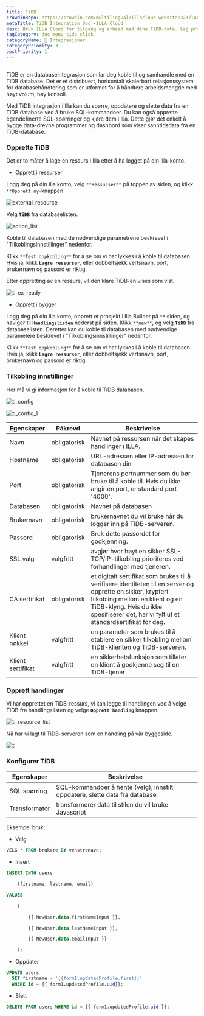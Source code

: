 ```yaml
---
title: TiDB
crowdinRepo: https://crowdin.com/multilingual/illacloud-website/323?languages=no&filter=basic&value=0
metaTitle: TiDB Integration Doc ∙ILLA Cloud
desc: Bruk ILLA Cloud for tilgang og arbeid med dine TiDB-data. Lag programmer som kan spørre, redigere og vise data. Følg denne guiden for å komme i gang.
tagCategory: doc_menu_tidb_click
categoryName: 🔨 Integrasjoner
categoryPriority: 3
postPriority: 1
---
```


## <h2 hidden>Hva er TiDB?</h2>

TiDB er en databaseintegrasjon som lar deg koble til og samhandle med en TiDB database. Det er et distribuert, horisontalt skalerbart relasjonssystem for databasehåndtering som er utformet for å håndtere arbeidsmengde med høyt volum, høy konsoll.

Med TiDB integrasjon i Illa kan du spørre, oppdatere og slette data fra en TiDB database ved å bruke SQL-kommandoer. Du kan også opprette egendefinerte SQL-spørringer og kjøre dem i Illa. Dette gjør det enkelt å bygge data-drevne programmer og dashbord som viser sanntidsdata fra en TiDB-database.

### Opprette TiDB

Det er to måter å lage en ressurs i Illa etter å ha logget på din Illa-konto.

-   Opprett i ressurser

Logg deg på din Illa konto, velg `**Ressurser**` på toppen av siden, og klikk `**Opprett ny`-knappen.

![external_resource](https://cdn.illacloud.com/official-website/img/docs/external_resource.png)

Velg **`TiDB`** fra databaselisten.

![action_list](https://cdn.illacloud.com/official-website/img/docs/action_list.png)

Koble til databasen med de nødvendige parametrene beskrevet i "Tilkoblingsinnstillinger" nedenfor.

Klikk `**Test oppkobling**` for å se om vi har lykkes i å koble til databasen. Hvis ja, klikk **`Lagre ressurser`**, eller dobbeltsjekk vertsnavn, port, brukernavn og passord er riktig.

Etter oppretting av en ressurs, vil den klare TiDB-en vises som vist.

![ti_ex_ready](https://cdn.illacloud.com/official-website/img/docs/ti_ex_ready.png)

-   Opprett i bygger

Logg deg på din Illa konto, opprett et prosjekt i Illa Builder på `**` siden, og naviger til **`Handlingslisten`** nederst på siden. Klikk `**new**`, og velg **`TiDB`** fra databaselisten. Deretter kan du koble til databasen med nødvendige parametere beskrevet i "Tilkoblingsinnstillinger" nedenfor.

Klikk `**Test oppkobling**` for å se om vi har lykkes i å koble til databasen. Hvis ja, klikk **`Lagre ressurser`**, eller dobbeltsjekk vertsnavn, port, brukernavn og passord er riktig.

### Tilkobling innstillinger

Her må vi gi informasjon for å koble til TiDB databasen.

![ti_config](https://cdn.illacloud.com/official-website/img/docs/ti_config.png)

![ti_config_1](https://cdn.illacloud.com/official-website/img/docs/ti_config_1.png)

| Egenskaper            | Påkrevd      | Beskrivelse                                                                                                                                                                                                                                |
| --------------------- | ------------ | ------------------------------------------------------------------------------------------------------------------------------------------------------------------------------------------------------------------------------------------ |
| Navn                  | obligatorisk | Navnet på ressursen når det skapes handlinger i ILLA.                                                                                                                                                                                      |
| Hostname              | obligatorisk | URL-adressen eller IP-adressen for databasen din                                                                                                                                                                                           |
| Port                  | obligatorisk | Tjenerens portnummer som du bør bruke til å koble til. Hvis du ikke angir en port, er standard port '4000'.                                                                                                                                |
| Databasen             | obligatorisk | Navnet på databasen                                                                                                                                                                                                                        |
| Brukernavn            | obligatorisk | brukernavnet du vil bruke når du logger inn på TiDB-serveren.                                                                                                                                                                              |
| Passord               | obligatorisk | Bruk dette passordet for godkjenning.                                                                                                                                                                                                      |
| SSL valg              | valgfritt    | avgjør hvor høyt en sikker SSL-TCP/IP-tilkobling prioriteres ved forhandlinger med tjeneren.                                                                                                                                               |
| CA sertifikat         | obligatorisk | et digitalt sertifikat som brukes til å verifisere identiteten til en server og opprette en sikker, kryptert tilkobling mellom en klient og en TiDB-klyng. Hvis du ikke spesifiserer det, har vi fylt ut et standardsertifikat for deg.    |
| Klient nøkkel         | valgfritt    | en parameter som brukes til å etablere en sikker tilkobling mellom TiDB-klienten og TiDB-serveren.                                                                                                                                         |
| Klient sertifikat     | valgfritt    | en sikkerhetsfunksjon som tillater en klient å godkjenne seg til en TiDB-tjener                                                                                                                                                            |

### Opprett handlinger

Vi har opprettet en TiDB-ressurs, vi kan legge til handlingen ved å velge TiDB fra handlingslisten og velge **`Opprett handling`** knappen.

![ti_resource_list](https://cdn.illacloud.com/official-website/img/docs/ti_resource_list.png)

Nå har vi lagt til TiDB-serveren som en handling på vår byggeside.

![ti](https://cdn.illacloud.com/official-website/img/docs/ti.png)

### Konfigurer TiDB

| Egenskaper     | Beskrivelse                                                                  |
| -------------- | ---------------------------------------------------------------------------- |
| SQL spørring   | SQL-kommandoer å hente (velg), innstilt, oppdatere, slette data fra database |
| Transformator  | transformerer data til stilen du vil bruke Javascript                        |

Eksempel bruk:

-   Velg

```sql
VELG * FROM-brukere BY venstrenavn;
```

-   Insert

```sql
INSERT INTO users

	(firstname, lastname, email)

VALUES

	(

		{{ NewUser.data.firstNameInput }},

		{{ NewUser.data.lastNameInput }},

		{{ NewUser.data.emailInput }}

	);
```

-   Oppdater

```sql
UPDATE users
  SET firstname = '{{form1.updatedProfile.first}}'
  WHERE id = {{ form1.updatedProfile.uid}};
```

-   Slett

```sql
DELETE FROM users WHERE id = {{ form1.updatedProfile.uid }};
```
